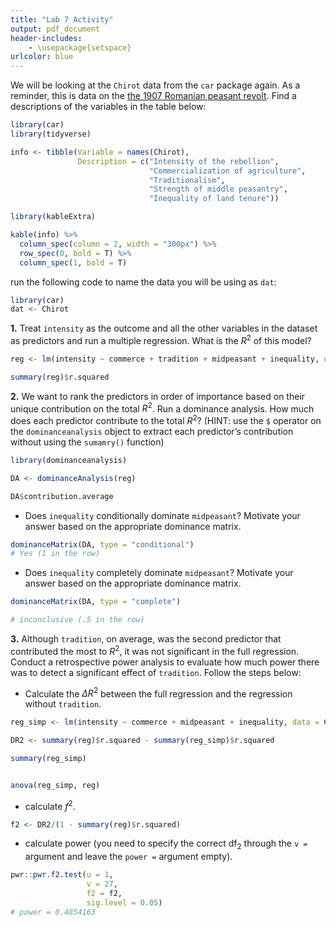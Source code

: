 ```yaml
---
title: "Lab 7 Activity"
output: pdf_document
header-includes:
    - \usepackage{setspace}
urlcolor: blue
---
```


\onehalfspacing


We will be looking at the `Chirot` data from the `car` package again. As a reminder, this is data on the [the 1907 Romanian peasant revolt](https://en.wikipedia.org/wiki/1907_Romanian_peasants%27_revolt){target="_blank"}. Find a descriptions of the variables in the table below:




```r

library(car)
library(tidyverse)

info <- tibble(Variable = names(Chirot),
               Description = c("Intensity of the rebellion",
                               "Commercialization of agriculture",
                               "Traditionalism",
                               "Strength of middle peasantry",
                               "Inequality of land tenure"))

library(kableExtra)

kable(info) %>% 
  column_spec(column = 2, width = "300px") %>% 
  row_spec(0, bold = T) %>% 
  column_spec(1, bold = T)
```


run the following code to name the data you will be using as `dat`:

```r
library(car)
dat <- Chirot
```

**1.** Treat `intensity` as the outcome and all the other variables in the dataset as predictors and run a multiple regression. What is the $R^2$ of this model?

```r
reg <- lm(intensity ~ commerce + tradition + midpeasant + inequality, data = Chirot)

summary(reg)$r.squared
```

**2.** We want to rank the predictors in order of importance based on their unique contribution on the total $R^2$. Run a dominance analysis. How much does each predictor contribute to the total $R^2$? (HINT: use the `$` operator on the `dominanceanalysis` object to extract each predictor's contribution without using the `sumamry()` function)

```r
library(dominanceanalysis)

DA <- dominanceAnalysis(reg)

DA$contribution.average


```
-  Does `inequality` conditionally dominate `midpeasant`? Motivate your answer based on the appropriate dominance matrix.


```r
dominanceMatrix(DA, type = "conditional")
# Yes (1 in the row)
```

-  Does `inequality` completely dominate `midpeasant`? Motivate your answer based on the appropriate dominance matrix.

```r
dominanceMatrix(DA, type = "complete")

# inconclusive (.5 in the row)
```
**3.** Although `tradition`, on average, was the second predictor that contributed the most to $R^2$, it was not significant in the full regression. Conduct a retrospective power analysis to evaluate how much power there was to detect a significant effect of `tradition`. Follow the steps below:

- Calculate the $\Delta R^2$ between the full regression and the regression without `tradition`.

```r

reg_simp <- lm(intensity ~ commerce + midpeasant + inequality, data = Chirot)

DR2 <- summary(reg)$r.squared - summary(reg_simp)$r.squared

summary(reg_simp)


anova(reg_simp, reg)
```

- calculate $f^2$.

```r
f2 <- DR2/(1 - summary(reg)$r.squared)
```

- calculate power (you need to specify the correct $\mathrm{df}_2$ through the `v =` argument and leave the `power =` argument empty).

```r
pwr::pwr.f2.test(u = 1,  
                 v = 27,
                 f2 = f2, 
                 sig.level = 0.05)
# power = 0.4854163
```

